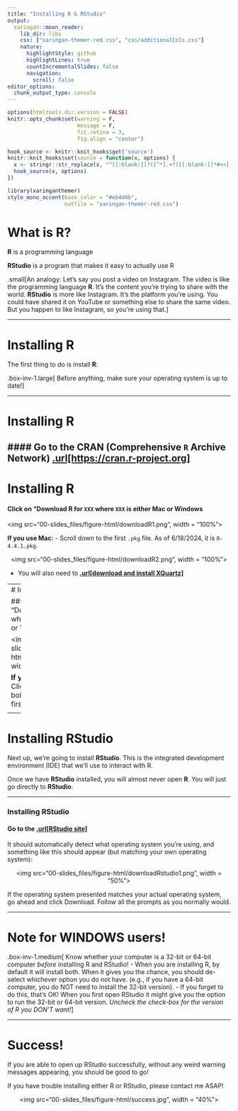 ```yaml
---
title: "Installing R & RStudio"
output:
  xaringan::moon_reader:
    lib_dir: libs
    css: ["xaringan-themer-red.css", "css/additionalCols.css"]
    nature:
      highlightStyle: github
      highlightLines: true
      countIncrementalSlides: false
      navigation:
        scroll: false
editor_options: 
  chunk_output_type: console
---
```


```r
options(htmltools.dir.version = FALSE)
knitr::opts_chunk$set(warning = F,
                      message = F,
                      fit.retina = 3,
                      fig.align = "center")

hook_source <- knitr::knit_hooks$get('source')
knitr::knit_hooks$set(source = function(x, options) {
  x <- stringr::str_replace(x, "^[[:blank:]]?([^*].+?)[[:blank:]]*#<<[[:blank:]]*$", "*\\1")
  hook_source(x, options)
})
```

```r
library(xaringanthemer)
style_mono_accent(base_color = "#eb4d4b",
                  outfile = "xaringan-themer-red.css")
```

# What is R?

**R** is a programming language

**RStudio** is a program that makes it easy to actually use R

.small[An analogy: Let's say you post a video on Instagram. The video is like the programming language **R**. It's the content you're trying to share with the world. **RStudio** is more like Instagram. It's the platform you're using. You could have shared it on YouTube or something else to share the same video. But you happen to like Instagram, so you're using that.]

---

# Installing R

The first thing to do is install **R**:

.box-inv-1.large[
Before anything, make sure your operating system is up to date!
]

---

# Installing R

#### Go to the CRAN (Comprehensive `R` Archive Network) [.url[https://cran.r-project.org]](https://cran.r-project.org/)
---

# Installing R

#### Click on "Download R for `XXX` where `XXX` is either Mac or Windows

<img src="00-slides_files/figure-html/downloadR1.png", width = "100%">

**If you use Mac:**
  - Scroll down to the first `.pkg` file. As of 6/18/2024, it is `R-4.4.1.pkg`.

<center>
<img src="00-slides_files/figure-html/downloadR2.png", width = "100%">
</center>

  - You will also need to [**.url[download and install XQuartz]**](https://www.xquartz.org/)
    
---
# Installing R

#### Click on "Download R for `XXX` where `XXX` is either Mac or Windows

  <img src="00-slides_files/figure-html/downloadR1.png", width = "100%">
  
**If you use Windows:**
  - Click on "base" or the bolded "install R for the first time" link. 
    
<center>    
    <img src="00-slides_files/figure-html/downloadR3.png", width = "100%">
</center>

---

# Installing RStudio

Next up, we're going to install **RStudio**. This is the integrated development environment (IDE) that we'll use to interact with R. 

Once we have **RStudio** installed, you will almost never open **R**. You will just go directly to **RStudio**. 

---

### Installing RStudio

#### Go to the [.url[RStudio site]](https://rstudio.com/products/rstudio/download/#download)

It should automatically detect what operating system you're using, and something like this should appear (but matching your own operating system):

<center>
<img src="00-slides_files/figure-html/downloadRstudio1.png", width = "50%">
</center>

If the operating system presented matches your actual operating system, go ahead and click Download. Follow all the prompts as you normally would. 

---

# Note for WINDOWS users!

.box-inv-1.medium[
Know whether your computer is a 32-bit or 64-bit computer *before* installing R and RStudio! 
  - When you are installing R, by default it will install both. When it gives you the chance, you should de-select whichever option you do not have. (e.g., if you have a 64-bit computer, you do NOT need to install the 32-bit version). 
  - If you forget to do this, that's OK! When you first open RStudio it might give you the option to run the 32-bit or 64-bit version. *Uncheck the check-box for the version of R you DON'T want!*
]

---

# Success!

If you are able to open up RStudio successfully, without any weird warning messages appearing, you should be good to go! 

If you have trouble installing either R or RStudio, please contact me ASAP!

<center>
<img src="00-slides_files/figure-html/success.jpg", width = "40%">
</center>